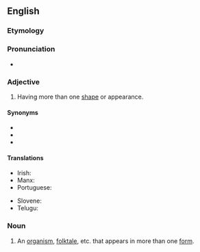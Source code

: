 ==English==

===Etymology===
{{prefix|en|multi|form}}

===Pronunciation===
* {{rhymes|ɔː(r)m|lang=en}}

===Adjective===
{{en-adj|-}}

# Having more than one [[shape]] or appearance.

====Synonyms====
* {{l|en|polymorphic}}
* {{l|en|polymorphous}}
* {{l|en|protean}}

====Translations====
{{trans-top}}
* Irish: {{t|ga|ilchruthach}}
* Manx: {{t|gv|yl-chrooagh}}
* Portuguese: {{t|pt|multiforme}}
{{trans-mid}}
* Slovene: {{t|sl|večobličen}}
* Telugu: {{t+|te|విశ్వరూపము}}
{{trans-bottom}}

===Noun===
{{en-noun}}

# An [[organism]], [[folktale]], etc. that appears in more than one [[form]].